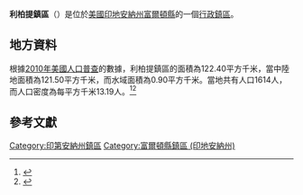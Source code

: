 {{noteTA
|G1=USState
|G2=地名
|G3=Unit
}}
{{Infobox settlement
|official_name            = 利柏提鎮區
|native_name = Liberty Township
|settlement_type          = [[行政鎮區|行政鎮區]]
|image_skyline            = Fulton - Liberty.jpg
|imagesize                = 250px
|image_map                = Map highlighting Liberty Township, Fulton County, Indiana.svg
|mapsize                  = 250px
|pushpin_map  =USA Indiana
|pushpin_label = 利柏提鎮區
|pushpin_label_position   = top
|pushpin_map_caption      = 利柏提鎮區在印地安納州的位置
|subdivision_type         = [[世界政區索引|國家]]
|subdivision_type1        = [[美国州份|州份]]
|subdivision_type2        = [[印地安納州行政区划|縣]]
|subdivision_name         = [[美国|美国]]
|subdivision_name1        = [[印地安納州|印地安納州]]
|subdivision_name2        = [[富爾頓縣_(印地安納州)|富爾頓縣]]
|elevation_ft             = 794
|elevation_m              = 242
|timezone                 = [[北美东部時區|北美东部時區]]
|area_total_km2           = 122.40
|area_land_km2            = 121.50
|area_water_km2           = 0.90
|area_total_sq_mi         = 
|area_land_sq_mi          = 
|area_water_sq_mi         = 
|population_as_of         = [[2010年美國人口普查|2010]]
|population_footnotes     = 
|population_total         = 1614
|population_density_km2   = auto
|population_density_sq_mi = auto
|utc_offset               = -5
|coordinates              = {{coord|40|57|07|N|86|14|57|W|type:city_region:US-AL_source:GNS-enwiki|display=inline,title}}
| coor_pinpoint           = 
| coordinates_footnotes   = 
|timezone_DST             = EDT
|utc_offset_DST           = -4
|postal_code_type         = [[美國郵區編號|郵區編號]]
|postal_code              = 
|area_code                = {{link-en|电话区号574|Area code 574|574}}
|blank_name = [[地名信息系统|GNIS ID]]
|blank_info = 453553
}}
'''利柏提鎮區'''（{{lang-en|Liberty Township}}）是位於[[美國|美國]][[印地安納州|印地安納州]][[富爾頓縣_(印地安納州)|富爾頓縣]]的一個[[行政鎮區|行政鎮區]]。

== 地方資料 ==
根據[[2010年美國人口普查|2010年美國人口普查]]的數據，利柏提鎮區的面積為122.40平方千米，當中陸地面積為121.50平方千米，而水域面積為0.90平方千米。當地共有人口1614人，而人口密度為每平方千米13.19人。<ref name="GR8">{{cite web|url=http://factfinder2.census.gov|publisher=[[美国人口调查局|美国人口调查局]]|accessdate=2011-05-14|title=American FactFinder|archive-date=2013-09-11|archive-url=https://web.archive.org/web/20130911234518/http://factfinder2.census.gov/|dead-url=no}}</ref><ref>{{cite web|url=https://www.citypopulation.de/en/usa/illinois/admin/|title=USA: Illinois (Counties and Townships) - City Population|accessdate=2020-07-15|archive-date=2020-04-22|archive-url=https://web.archive.org/web/20200422090607/https://www.citypopulation.de/en/usa/illinois/admin/|dead-url=no}}</ref>

== 參考文獻 ==
{{reflist}}

{{富爾頓縣 (印地安納州)}}

{{DEFAULTSORT:Liberty Township}}
[[Category:印第安納州鎮區|Category:印第安納州鎮區]]
[[Category:富爾頓縣鎮區_(印地安納州)|Category:富爾頓縣鎮區 (印地安納州)]]

{{Indiana-geo-stub}}